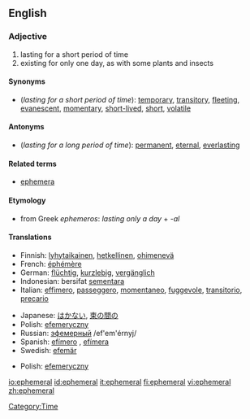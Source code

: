 ==English==
{{wikipedia}}
=== Adjective ===
{{en-adj}}
# lasting for a short period of time
# existing for only one day, as with some plants and insects

==== Synonyms ====
* (''lasting for a short period of time''): [[temporary]], [[transitory]], [[fleeting]], [[evanescent]], [[momentary]], [[short-lived]], [[short]], [[volatile]]

==== Antonyms ====
* (''lasting for a long period of time''): [[permanent]], [[eternal]], [[everlasting]]

====Related terms====
*[[ephemera]]

====Etymology====
* from Greek ''ephemeros'': ''lasting only a day'' + ''-al''

==== Translations ====
{{trans-top|lasting for a short period of time}}
*Finnish: [[lyhytaikainen]], [[hetkellinen]], [[ohimenevä]]
*French: [[éphémère]]
*German: [[flüchtig]], [[kurzlebig]], [[vergänglich]]
*Indonesian: bersifat [[sementara]]
*Italian: [[effimero]], [[passeggero]], [[momentaneo]], [[fuggevole]], [[transitorio]], [[precario]] 
{{trans-mid}}
*Japanese: [[はかない]], [[束の間の]]
*Polish: [[efemeryczny]]
*Russian: [[эфемерный]] /ef'em'érnyj/ 
*Spanish: [[efímero]] {{m}}, [[efímera]] {{f}}
*Swedish: [[efemär]]
{{trans-bottom}}

{{trans-top|existing for only one day}}
{{trans-mid}}
*Polish: [[efemeryczny]]
{{trans-bottom}}

[[Category:Time]]

[[io:ephemeral]]
[[id:ephemeral]]
[[it:ephemeral]]
[[fi:ephemeral]]
[[vi:ephemeral]]
[[zh:ephemeral]]